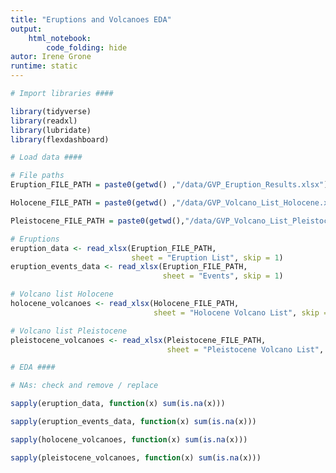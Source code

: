 ```yaml
---
title: "Eruptions and Volcanoes EDA"
output: 
    html_notebook:
        code_folding: hide
autor: Irene Grone
runtime: static
---
```


```r
# Import libraries ####

library(tidyverse)
library(readxl)
library(lubridate)
library(flexdashboard)

```

```r
# Load data ####

# File paths
Eruption_FILE_PATH = paste0(getwd() ,"/data/GVP_Eruption_Results.xlsx")

Holocene_FILE_PATH = paste0(getwd() ,"/data/GVP_Volcano_List_Holocene.xlsx")

Pleistocene_FILE_PATH = paste0(getwd(),"/data/GVP_Volcano_List_Pleistocene.xlsx")

# Eruptions
eruption_data <- read_xlsx(Eruption_FILE_PATH,
                           sheet = "Eruption List", skip = 1)
eruption_events_data <- read_xlsx(Eruption_FILE_PATH,
                                  sheet = "Events", skip = 1)

# Volcano list Holocene
holocene_volcanoes <- read_xlsx(Holocene_FILE_PATH,
                                sheet = "Holocene Volcano List", skip = 1)

# Volcano list Pleistocene
pleistocene_volcanoes <- read_xlsx(Pleistocene_FILE_PATH,
                                   sheet = "Pleistocene Volcano List", skip = 1)

```



```r
# EDA ####

# NAs: check and remove / replace

sapply(eruption_data, function(x) sum(is.na(x)))

sapply(eruption_events_data, function(x) sum(is.na(x)))

sapply(holocene_volcanoes, function(x) sum(is.na(x)))

sapply(pleistocene_volcanoes, function(x) sum(is.na(x)))

```



```r

```



